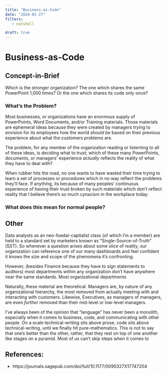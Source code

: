 ```yaml
---
title: "Business-as-Code"
date: "2024-01-27"
filters:
   - nutshell

draft: true
---
```

# Business-as-Code

## Concept-in-Brief
Which is the stronger organization? The one which shares the same PowerPoint 1,000 times? Or the one which shares its code only once?

### What's the Problem?
Most businesses, or organizations have an enormous supply of PowerPoints, Word Documents, and/or Training materials. Those materials are ephemeral ideas because they were created by managers trying to envision for its employees how the world _should be_ based on their previous experience about what the customers problems are. 

The problem, for any member of the organization reading or listenting to all of these ideas, is deciding what to trust; which of these many PowerPoints, documents, or managers' experience  *actually* reflects the reality of what they have to deal with? 

When rubber hits the road, no one wants to have wasted their time trying to learn a set of processes or procedures which in no way reflect the problems they'll face. If anything, its because of many peoples' continuous experience of having their trust broken by such materials which don't reflect reality that I believe there's so much cynacism in the workplace today. 

### What does this mean for normal people?


## Other
Data analysts as an neo-fuedal-capitalist class (of which I'm a member) are held to a standard set by marketers known as "Single-Source-of-Truth" (SST). So whenever a question arises about some slice of reality, our organization can reference one of our many dashboards and feel confident it knows the size and scope of the phenomena it's confronting. 

However, (besides Finance because they have to sign statements to auditors) most departments within any organization don't have anywhere near the same standards. Most organizational departments   

Naturally, these material are theoretical. Managers are, by nature of any organizational hierarchy, the most removed from actually meeting with and interacting with customers. Likewise, Executives, as managers of managers, are even *further* removed than their mid-level or low-level managers.

I've always been of the opinion that "language" has never been a monolith, especially when it comes to business, code, and communicating with other people. On a scale  technical-writing sits above prose, code sits above technical-writing, until we finally hit pure-mathematics. This is not to say that one's better than the other, rather, that they rest on top of one another like stages on a pyramid. Most of us can't skip steps when it comes to   

## References:

- https://journals.sagepub.com/doi/full/10.1177/0095327X17747204